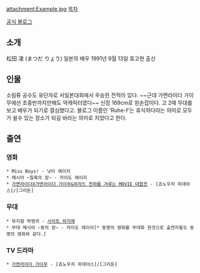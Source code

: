 attachment:Example.jpg
[[목차]]

[http://ameblo.jp/matsuda-ryo/ 공식 블로그]
== 소개 ==
松田 凌 (まつだ りょう) 일본의 배우 1991년 9월 13일 효고현 출신

== 인물 ==
소림류 공수도 유단자로 서일본대회에서 우승한 전적이 있다. ~~근데 가면라이더 가이무에선 초중반까지만해도 약캐릭터였다~~
신장 169cm로 왼손잡이다.
고 2때 무대를 보고 배우가 되기로 결심했다고.
블로그 이름인 'Ruhe-f'는 휴식하다라는 의미로 모두가 쉴수 있는 장소가 되길 바라는 의미로 지었다고 한다.

== 출연 ==
=== 영화 ===
 * Miss Boys! - 닛타 에이지
 * 메시아 ~칠흑의 장~ - 카이도 에이리
 * [[가면라이더X가면라이더 가이무&위자드 천하를 겨루는 MOVIE 대합전]] - [죠노우치 히데야스]/[그리돈]

=== 무대 ===
 * 뮤지컬 박앵귀 - [[사이토 하지메]]
 * 무대 메시아 ~동의 장~ - 카이도 에이리[* 동명의 영화를 무대화 한것으로 출연자들도 동명의 영화와 같다.]

=== TV 드라마 ===
 * [[가면라이더 가이무]] - [죠노우치 히데야스]/[그리돈]


